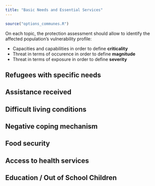 ```yaml
---
title: "Basic Needs and Essential Services"
---
```


```r
source("options_communes.R")
```


<div class="important">
On each topic, the protection assessment should allow to identify the affected population’s vulnerability profile:

* Capacities and capabilities in order to define __criticality__ 
* Threat  in terms of occurence in order to define __magnitude__ 
* Threat  in terms of exposure in order to define __severity__
</div>


## Refugees with specific needs 

## Assistance received


## Difficult living conditions

## Negative coping mechanism

## Food security

## Access to health services

## Education / Out of School Children